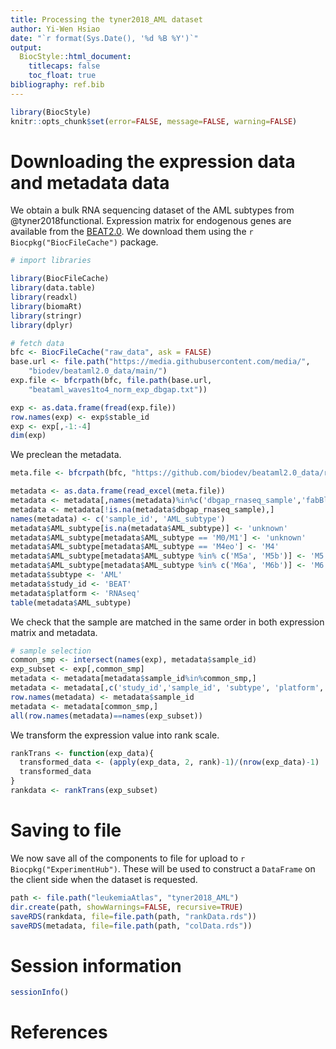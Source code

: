 ```yaml
---
title: Processing the tyner2018_AML dataset
author: Yi-Wen Hsiao
date: "`r format(Sys.Date(), '%d %B %Y')`"
output:
  BiocStyle::html_document:
    titlecaps: false
    toc_float: true
bibliography: ref.bib
---
```


```r
library(BiocStyle)
knitr::opts_chunk$set(error=FALSE, message=FALSE, warning=FALSE)
```

# Downloading the expression data and metadata data

We obtain a bulk RNA sequencing dataset of the AML subtypes from @tyner2018functional.
Expression matrix for endogenous genes are available from the [BEAT2.0](https://biodev.github.io/BeatAML2/).
We download them using the `r Biocpkg("BiocFileCache")` package.

```r
# import libraries

library(BiocFileCache)
library(data.table)
library(readxl)
library(biomaRt)
library(stringr)
library(dplyr)

# fetch data
bfc <- BiocFileCache("raw_data", ask = FALSE)
base.url <- file.path("https://media.githubusercontent.com/media/",
    "biodev/beataml2.0_data/main/")
exp.file <- bfcrpath(bfc, file.path(base.url, 
    "beataml_waves1to4_norm_exp_dbgap.txt"))

exp <- as.data.frame(fread(exp.file))
row.names(exp) <- exp$stable_id
exp <- exp[,-1:-4]
dim(exp)
```

We preclean the metadata.
```r
meta.file <- bfcrpath(bfc, "https://github.com/biodev/beataml2.0_data/raw/main/beataml_wv1to4_clinical.xlsx")

metadata <- as.data.frame(read_excel(meta.file))
metadata <- metadata[,names(metadata)%in%c('dbgap_rnaseq_sample','fabBlastMorphology')]
metadata <- metadata[!is.na(metadata$dbgap_rnaseq_sample),]
names(metadata) <- c('sample_id', 'AML_subtype')
metadata$AML_subtype[is.na(metadata$AML_subtype)] <- 'unknown'
metadata$AML_subtype[metadata$AML_subtype == 'M0/M1'] <- 'unknown'
metadata$AML_subtype[metadata$AML_subtype == 'M4eo'] <- 'M4'
metadata$AML_subtype[metadata$AML_subtype %in% c('M5a', 'M5b')] <- 'M5'
metadata$AML_subtype[metadata$AML_subtype %in% c('M6a', 'M6b')] <- 'M6'
metadata$subtype <- 'AML'
metadata$study_id <- 'BEAT'
metadata$platform <- 'RNAseq'
table(metadata$AML_subtype)
```

We check that the sample are matched in the same order in both expression matrix and metadata.

```r
# sample selection
common_smp <- intersect(names(exp), metadata$sample_id)
exp_subset <- exp[,common_smp]
metadata <- metadata[metadata$sample_id%in%common_smp,]
metadata <- metadata[,c('study_id','sample_id', 'subtype', 'platform', 'AML_subtype')]
row.names(metadata) <- metadata$sample_id
metadata <- metadata[common_smp,]
all(row.names(metadata)==names(exp_subset))
```

We transform the expression value into rank scale.
```r
rankTrans <- function(exp_data){
  transformed_data <- (apply(exp_data, 2, rank)-1)/(nrow(exp_data)-1)
  transformed_data
}
rankdata <- rankTrans(exp_subset)
```


# Saving to file 

We now save all of the components to file for upload to `r Biocpkg("ExperimentHub")`.
These will be used to construct a `DataFrame` on the client side when the dataset is requested.

```r
path <- file.path("leukemiaAtlas", "tyner2018_AML")
dir.create(path, showWarnings=FALSE, recursive=TRUE)
saveRDS(rankdata, file=file.path(path, "rankData.rds"))
saveRDS(metadata, file=file.path(path, "colData.rds"))
```

# Session information

```r
sessionInfo()
```

# References
